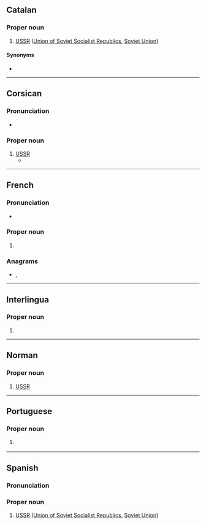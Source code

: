 ==Catalan==

===Proper noun===
{{ca-proper noun|f}}

# [[USSR]] ([[Union of Soviet Socialist Republics]], [[Soviet Union]])

====Synonyms====
* {{l|ca|Unió de Repúbliques Socialistes Soviètiques}}

----

==Corsican==

===Pronunciation===
* {{IPA|co|/ˈu ˈɛrːɛ ˈɛsːɛ ˈɛsːɛ/}}

===Proper noun===
{{co-proper noun|f}}

# [[USSR]]
#* {{quote-book|co|year=2019|author=Zosimov Premudroslovsky StaVl|title=Mutanti Sovetti: Fantasia divertente|isbn=978-5-0050-9214-4|text=Luntanu, luntanu à a fruntiera di l'antica '''URSS''' (avà Kazakistan) è a Cina, in u sudeste di a regione Semipalatinsk, vicinu à a cità de Ayaguz, traduttu cum'è "Oh toro", ci era un terrenu di teste nucleare cù una atmosfera radioattiva infettata ottenuta da a negligenza di i schientifichi in opera.|t=Long, long ago on the border of the former '''USSR''' (now Kazakhstan) and China, in the southeast of the region Semipalatinsk, next to the city of Ayaguz, translated as "Oh toro", there was a terrain of nuclear testing with an infected radioactive atmosphere obtained due to the neglegence of the scientists in operation.}}

{{C|co|Soviet Union}}

----

==French==

===Pronunciation===
* {{fr-IPA|u-erre-esse-esse}}

===Proper noun===
{{fr-proper noun|f}}

# {{initialism of|fr|Union des républiques socialistes soviétiques}}

===Anagrams===
* {{l|fr|surs}}, {{l|fr|sûrs}}

----

==Interlingua==

===Proper noun===
{{head|ia|proper noun}}

# {{initialism of|ia|Union del Republicas Socialista Sovietic}}

----

==Norman==

===Proper noun===
{{nrf-proper noun|f}}

# {{lb|nrf|Jersey}} {{initialism of|nrf|Unnion d'Républyiques Socialistes Soviétiques}} [[USSR]] {{gloss|the Soviet Union}}

----

==Portuguese==

===Proper noun===
{{pt-proper noun|f}}

# {{initialism of|pt|União das Repúblicas Socialistas Soviéticas}} {{l|en|USSR}} {{gloss|the Soviet Union}}

----

==Spanish==
{{wikipedia|lang=es}}

===Pronunciation===
{{es-IPA}}

===Proper noun===
{{es-proper noun|f}}

# [[USSR]] ([[Union of Soviet Socialist Republics]], [[Soviet Union]])
#: {{syn|es|Unión de Repúblicas Socialistas Soviéticas|Unión Soviética}}

{{C|es|Soviet Union}}